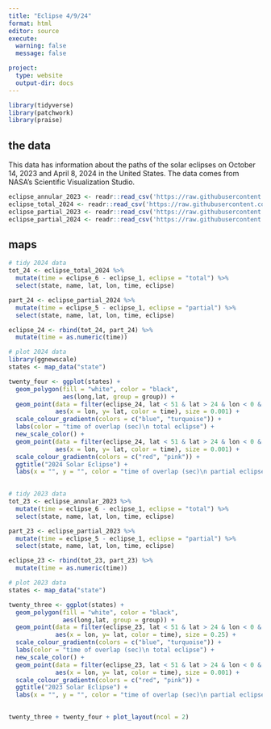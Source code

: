 ```yaml
---
title: "Eclipse 4/9/24"
format: html
editor: source
execute: 
  warning: false
  message: false

project:
  type: website
  output-dir: docs
---
```


```r
library(tidyverse)
library(patchwork)
library(praise)
```


## the data

This data has information about the paths of the solar eclipses on October 14, 2023 and April 8, 2024 in the United States. The data comes from NASA's Scientific Visualization Studio.

```r
eclipse_annular_2023 <- readr::read_csv('https://raw.githubusercontent.com/rfordatascience/tidytuesday/master/data/2024/2024-04-09/eclipse_annular_2023.csv')
eclipse_total_2024 <- readr::read_csv('https://raw.githubusercontent.com/rfordatascience/tidytuesday/master/data/2024/2024-04-09/eclipse_total_2024.csv')
eclipse_partial_2023 <- readr::read_csv('https://raw.githubusercontent.com/rfordatascience/tidytuesday/master/data/2024/2024-04-09/eclipse_partial_2023.csv')
eclipse_partial_2024 <- readr::read_csv('https://raw.githubusercontent.com/rfordatascience/tidytuesday/master/data/2024/2024-04-09/eclipse_partial_2024.csv')

```

## maps

```r
# tidy 2024 data
tot_24 <- eclipse_total_2024 %>% 
  mutate(time = eclipse_6 - eclipse_1, eclipse = "total") %>% 
  select(state, name, lat, lon, time, eclipse)

part_24 <- eclipse_partial_2024 %>% 
  mutate(time = eclipse_5 - eclipse_1, eclipse = "partial") %>% 
  select(state, name, lat, lon, time, eclipse)

eclipse_24 <- rbind(tot_24, part_24) %>% 
  mutate(time = as.numeric(time))

```

```r
# plot 2024 data
library(ggnewscale)
states <- map_data("state")

twenty_four <- ggplot(states) +
  geom_polygon(fill = "white", color = "black",
               aes(long,lat, group = group)) +
  geom_point(data = filter(eclipse_24, lat < 51 & lat > 24 & lon < 0 & eclipse == "total"), 
             aes(x = lon, y= lat, color = time), size = 0.001) +
  scale_colour_gradientn(colors = c("blue", "turquoise")) +
  labs(color = "time of overlap (sec)\n total eclipse") +
  new_scale_color() +
  geom_point(data = filter(eclipse_24, lat < 51 & lat > 24 & lon < 0 & eclipse == "partial"), 
             aes(x = lon, y= lat, color = time), size = 0.001) +
  scale_colour_gradientn(colors = c("red", "pink")) +
  ggtitle("2024 Solar Eclipse") +
  labs(x = "", y = "", color = "time of overlap (sec)\n partial eclipse")
  
```

```r
# tidy 2023 data
tot_23 <- eclipse_annular_2023 %>% 
  mutate(time = eclipse_6 - eclipse_1, eclipse = "total") %>% 
  select(state, name, lat, lon, time, eclipse)

part_23 <- eclipse_partial_2023 %>% 
  mutate(time = eclipse_5 - eclipse_1, eclipse = "partial") %>% 
  select(state, name, lat, lon, time, eclipse)

eclipse_23 <- rbind(tot_23, part_23) %>% 
  mutate(time = as.numeric(time))
```

```r
# plot 2023 data
states <- map_data("state")

twenty_three <- ggplot(states) +
  geom_polygon(fill = "white", color = "black",
               aes(long,lat, group = group)) +
  geom_point(data = filter(eclipse_23, lat < 51 & lat > 24 & lon < 0 & eclipse == "total"), 
             aes(x = lon, y= lat, color = time), size = 0.25) +
  scale_colour_gradientn(colors = c("blue", "turquoise")) +
  labs(color = "time of overlap (sec)\n total eclipse") +
  new_scale_color() +
  geom_point(data = filter(eclipse_23, lat < 51 & lat > 24 & lon < 0 & eclipse == "partial"), 
             aes(x = lon, y= lat, color = time), size = 0.001) +
  scale_colour_gradientn(colors = c("red", "pink")) +
  ggtitle("2023 Solar Eclipse") +
  labs(x = "", y = "", color = "time of overlap (sec)\n partial eclipse")
  
```

```r
twenty_three + twenty_four + plot_layout(ncol = 2)
```










